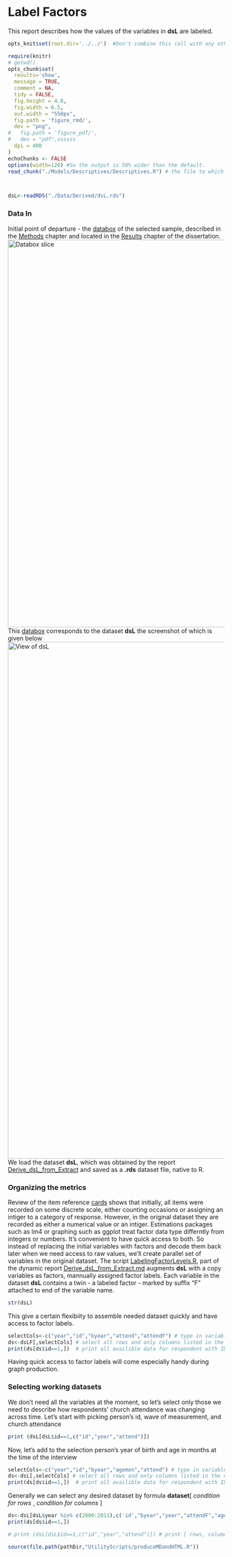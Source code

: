 Label Factors
=================================================
This report describes how the values of the variables in **dsL** are labeled.

<!--  Set the working directory to the repository's base directory; this assumes the report is nested inside of only one directory.-->
```r
opts_knit$set(root.dir='../../')  #Don't combine this call with any other chunk -especially one that uses file paths.

```


<!-- Set the report-wide options, and point to the external code file. -->
```r
require(knitr)
# getwd()
opts_chunk$set(
  results='show', 
  message = TRUE,
  comment = NA, 
  tidy = FALSE,
  fig.height = 4.8, 
  fig.width = 6.5, 
  out.width = "550px",
  fig.path = 'figure_rmd/',     
  dev = "png",
#   fig.path = 'figure_pdf/',     
#   dev = "pdf",ssssss
  dpi = 400
)
echoChunks <- FALSE
options(width=120) #So the output is 50% wider than the default.
read_chunk("./Models/Descriptives/Descriptives.R") # the file to which knitr calls for the chunks
```

```r
```

```r
```

```r
dsL<-readRDS("./Data/Derived/dsL.rds")
```


### Data In
Initial point of departure - the [databox](http://statcanvas.net/thesis/databox/) of the selected sample, described in the [Methods](http://statcanvas.net/thesis/III_methods/03_Methods.htm) chapter and located in the [Results](http://statcanvas.net/thesis/IV_Results/04_Results.htm) chapter of the dissertation.
<img link src="./figure_rmd/3_Methods_Figure_3_2.png" alt="Databox slice" style="width:900px;"/>
This [databox](http://statcanvas.net/thesis/databox/) corresponds to the dataset **dsL** the screenshot of which is given below
<img link src="./figure_rmd/3_Methods_Figure_3_3.png" alt="View of dsL" style="width:1200px;"/> 
We load the dataset **dsL**, which was obtained by the report [Derive_dsL_from_Extract](https://github.com/andkov/Longitudinal_Models_of_Religiosity_NLSY97/blob/master/Data/Derive_dsL_from_Extract.md) and saved as a **.rds** dataset file, native to R.

### Organizing the metrics 
Review of the item reference [cards](http://statcanvas.net/thesis/databox/) shows that initially, all items were recorded on some discrete scale, either counting occasions or assigning an intiger to a category of response. However, in the original dataset they are recorded as either a numerical value or an intiger. 
Estimations packages such as lm4 or graphing   such as ggplot treat factor data type differntly from integers or numbers. It's convenient to have quick access to both. So instead of replacing the initial variables with factors and decode them back later when we need access to raw values, we'll create parallel set of variables in the original dataset. The script [LabelingFactorLevels.R](https://github.com/andkov/Longitudinal_Models_of_Religiosity_NLSY97/blob/master/Manipulation/LabelingFactorLevels.R), part of the dynamic report [Derive_dsL_from_Extract.md](https://github.com/andkov/Longitudinal_Models_of_Religiosity_NLSY97/blob/master/Data/Derive_dsL_from_Extract.md) augments  **dsL** with a copy variables as factors,  mannually assigned factor labels. Each variable in the dataset **dsL** contains a twin - a labeled factor - marked by suffix "F" attached to end of the variable name. 
```r
str(dsL)
```
This give a certain flexibiity to assemble needed dataset quickly and have access to factor labels.
```r
selectCols<-c("year","id","byear","attend","attendF") # type in variable name
ds<-dsLF[,selectCols] # select all rows and only columns listed in the object selectCols
print(ds[ds$id==1,])  # print all availible data for respondent with ID number of 1
```
Having quick access to factor labels will come especially handy during graph production.






### Selecting working datasets
We don't need all the variables at the moment, so let's select only those we need to describe how respondents' church attendance was changing across time. Let's start with picking person's id, wave of measurement, and church attendance
```r
print (dsL[dsL$id==1,c("id","year","attend")])
```
Now, let's add to the selection person's year of birth and age in months at the time of the interview
```r
selectCols<-c("year","id","byear","agemon","attend") # type in variable name
ds<-dsL[,selectCols] # select all rows and only columns listed in the object selectCols
print(ds[ds$id==1,])  # print all availible data for respondent with ID number of 1
```
Generally we can select any desired dataset by formula **dataset**[  _condition for rows_  ,  _condition for columns_  ]
```r
ds<-dsL[dsL$year %in% c(2000:2011),c('id',"byear","year","attendF","ageyearF","agemon")]
print(ds[ds$id==1,]) 
```



```r
# print (dsL[dsL$id==1,c("id","year","attend")]) # print [ rows, columns/variables]

```


```r
source(file.path(pathDir,"UtilityScripts/produceMDandHTML.R"))

```

